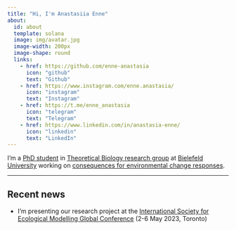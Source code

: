 ```yaml
---
title: "Hi, I'm Anastasiia Enne"
about:
  id: about
  template: solana
  image: img/avatar.jpg
  image-width: 200px
  image-shape: round
  links: 
    - href: https://github.com/enne-anastasia
      icon: "github"
      text: "Github"
    - href: https://www.instagram.com/enne.anastasia/
      icon: "instagram"
      text: "Instagram"
    - href: https://t.me/enne_anastasia
      icon: "telegram"
      text: "Telegram"
    - href: https://www.linkedin.com/in/anastasia-enne/
      icon: "linkedin"
      text: "LinkedIn"
---
```


:::{#about}

I'm a [PhD student](https://ekvv.uni-bielefeld.de/pers_publ/publ/PersonDetail.jsp?personId=356658316) in [Theoretical Biology research group](https://www.uni-bielefeld.de/fakultaeten/biologie/forschung/arbeitsgruppen/theoretical/index.xml) at [Bielefeld University](https://www.uni-bielefeld.de/) working on [consequences for environmental change responses](https://cmsedit.uni-bielefeld.de/fakultaeten/biologie/forschung/arbeitsgruppen/theoretical/research/individualised-niches-in/index.xml).

:::

---

## Recent news

* I'm presenting our research project at the [International Society for Ecological Modelling Global Conference](https://www.elsevier.com/events/conferences/international-society-for-ecological-modelling-global-conference) (2-6 May 2023, Toronto)